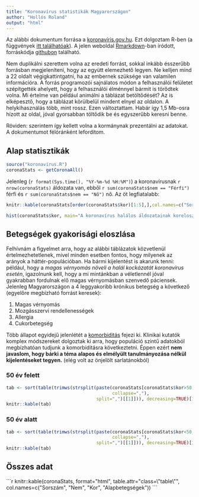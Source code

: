 ```yaml
---
title: "Koronavírus statistikák Magyarországon"
author: "Hollós Roland"
output: "html"
---
```


Az alábbi dokumentum forrása a [koronavíris.gov.hu](https://koronavirus.gov.hu/elhunytak). Ezt dolgoztam R-ben (a függvények [itt találhatóak](https://github.com/hollorol/funnyR/blob/master/koronavirus.R)). A jelen weboldal [Rmarkdown](https://rmarkdown.rstudio.com/)-ban íródott, forráskódja [githubon](https://github.com/hollorol/funnyR/blob/master/koronaVirusrmd.Rmd) található.

Nem duplikálni szerettem volna az eredeti forrást, sokkal inkább ésszerűbb forrásban megjeleníteni, hogy az együtt elemezhető legyen. Ne kelljen mind a 22 oldalt végigkattintgatni, ha az embernek szüksége van valamilen információra. A forrás programozói sajnálatos módon a felhasználói felületet szépítgették ahelyett, hogy a felhasználói élménnyel bármit is törődtek volna. Mi értelme van például animálni a táblázat betöltődését? Az is elképesztő, hogy a táblázat körülbelül mindent elnyel az oldalon. A helykihasználás több, mint rossz. Ezen változtattam. Habár így 1,5 Mb-osra hízott az oldal, jóval gyorsabban töltődik be és egyszerűbb keresni benne. 

Röviden: szerintem így kellett volna a kormánynak prezentálni az adatokat. A dokumentumot félóránként lefordítom.

## Alap statisztikák

```r
source("koronavirus.R")
coronaStats <- getCoronaAll()
```

Jelenleg (`r format(Sys.time(), "%Y-%m-%d %H:%M")`) a koronavírusnak `r nrow(coronaStats)` áldozata van, ebből `r sum(coronaStats$nem == "Férfi")` férfi és `r sum(coronaStats$nem == "Nő")` nő. Az öt legfiatalabb:

```r
knitr::kable(coronaStats[order(coronaStats$kor)[1:5],],col.names=c("Sorszám", "Nem", "Kor", "Alapbetegségek"))
```


```r
hist(coronaStats$kor, main="A koronavírus halálos áldozatainak koreloszlása", ylab="Gyakoriság", xlab="Kor")
```

## Betegségek gyakorisági eloszlása

Felhívnám a figyelmet arra, hogy az alábbi táblázatok közvetlenül értelmezhetetlenek, mivel minden esetben fontos, hogy milyenek az arányok a háttér-populációban. Ha bármi kijelentést is akarunk tenni: például, hogy a *magas vérnyomás növeli a halál kockázatát koronavírus esetén*, igazolnunk kell, hogy a mi mintánkban a véletlennél jóval gyakrabban fordulnak elő magas vérnyomásban szenvedő páciensek. Jelenleg Magyarországon a 4 leggyakoribb krónikus betegség a következő (egyelőre megbízható forrást keresek):

1. Magas vérnyomás
2. Mozgásszervi rendellenességek
3. Allergia
4. Cukorbetegség

Több állapot egyidejű jelenlétét a [komorbiditás](https://doi.org/10.1016/S0895-4356(00)00363-2) fejezi ki. Klinikai kutatók komplex módszereket dolgoztak ki arra, hogy populáció szintű adatokból megbízhatóan tudjunk a komorbiditásra következtetni. Éppen ezért **nem javaslom, hogy bárki a téma alapos és elmélyült tanulmányozása nélkül kijelentéseket tegyen.** (elég volt az önjelölt sarlatánokból)

### 50 év felett

```r
tab <- sort(table(trimws(strsplit(paste(coronaStats[coronaStats$kor>50,]$illnesses,
                                        collapse=","),
                                  split=",")[[1]])), decreasing=TRUE)[1:5]
knitr::kable(tab)
```

### 50 év alatt

```r
tab <- sort(table(trimws(strsplit(paste(coronaStats[coronaStats$kor<50,]$illnesses,
                                        collapse=","),
                                  split=",")[[1]])), decreasing=TRUE)[1:5]
knitr::kable(tab)

```

## Összes adat

<div id="myT", style="height: 300px; overflow: hidden; overflow-y: scroll;">
```r
knitr::kable(coronaStats, format="html", table.attr="class=\"table\"", col.names=c("Sorszám", "Nem", "Kor", "Alapbetegségek"))
```
</div>
